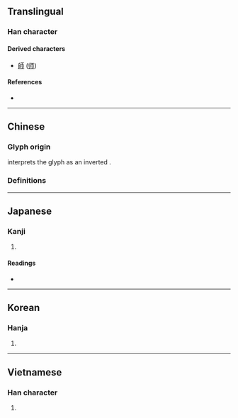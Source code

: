 {{also|币|匝|市|ㄭ}}
{{character info/new}}
==Translingual==

===Han character===
{{Han char|rn=50|rad=巾|as=01|sn=4|four=|canj=MLB|ids=⿱一巾,⿻丅冂}}

====Derived characters====
* [[師]] ([[师]])

====References====
* {{Han ref|kx=0328.020|dkj=08773|dj=0632.110|hdz=10728.010|uh=5E00|ud=24064}}

----

==Chinese==

===Glyph origin===
{{Han etym}}
''{{w|Shuowen}}'' interprets the glyph as an inverted {{l|zh|之}}.

===Definitions===
{{zh-see|匝|v}}

----

==Japanese==

===Kanji===
{{ja-kanji|grade=|rs=巾01}}

# {{defn|lang=ja|sort=巾01}}

====Readings====
* {{ja-readings|on=[[そう]] (sō)|kun=[[めぐる]] (meguru), [[めぐらす]] (megurasu), [[めぐり]] (meguri)}}

----

==Korean==

===Hanja===
{{ko-hanja|hangeul=잡|rv=jap|mr=chap}}

# {{defn|lang=ko|sort=巾01}}

----

==Vietnamese==

===Han character===
{{vi-readings|rs=巾01|hanviet=táp}}

# {{defn|lang=vi|sort=巾01}}